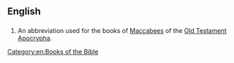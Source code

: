 ==English==
==={{abbreviation}}===
{{en-abbr}}
# {{biblical}} An abbreviation used for the books of [[Maccabees]] of the [[Old Testament]] [[Apocrypha]].

[[Category:en:Books of the Bible]]